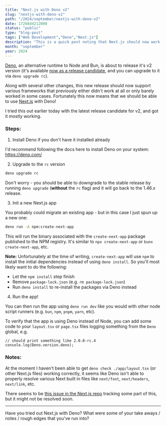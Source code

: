 ```yaml
---
title: "Next.js with Deno v2"
slug: "nextjs-with-deno-v2"
path: "/2024/september/nextjs-with-deno-v2"
date: 1726844212000
status: "public"
type: "blog-post"
tags: ["Web Development","Deno","Next.js"]
description: "This is a quick post noting that Next.js should now work with Deno v2!"
month: "september"
year: 2024
---
```



[Deno](https://deno.com/), an alternative runtime to Node and Bun, is about to release it's v2 version (it's available [now as a release candidate](https://deno.com/blog/v2.0-release-candidate), and you can upgrade to it via `deno upgrade rc`).

Along with several other changes, this new release should now support various frameworks that previously either didn't work at all or only barely worked in some cases. Fortunately this now means that we should be able to use [Next.js](https://nextjs.org/) with Deno!

I tried this out earlier today with the latest release candidate for v2, and got it mostly working.

### Steps:

1. Install Deno if you don't have it installed already

I'd recommend following the docs here to install Deno on your system: https://deno.com/

2. Upgrade to the `rc` version

```sh
deno upgrade rc
```

Don't worry - you should be able to downgrade to the stable release by running `deno upgrade` (**without** the `rc` flag) and it will go back to the 1.46.x release.

3. Init a new Next.js app

You probably could migrate an existing app - but in this case I just spun up a new one:

```sh
deno run -A npm:create-next-app
```

This will run the binary associated with the `create-next-app` package published to the NPM registry. It's similar to `npx create-next-app` or `bunx create-next-app`, etc.

__Note:__ Unfortunately at the time of writing, `create-next-app` will use `npm` to install the initial dependencies instead of using `deno install`. So you'll most likely want to do the following:

- Let the `npm install` step finish
- Remove `package-lock.json` (e.g. `rm package-lock.json`)
- Run `deno install` to re-install the packages via Deno instead

4. Run the app!

You can then run the app using `deno run dev` like you would with other node script runners (e.g. `bun`, `npm`, `pnpm`, `yarn`, etc).

To verify that the app is using Deno instead of Node, you can add some code to your `layout.tsx`  or `page.tsx` files logging something from the `Deno` global, e.g.

```tsx
// should print something like 2.0.0-rc.4
console.log(Deno.version.deno);
```

### Notes:

At the moment I haven't been able to get `deno check ./app/layout.tsx` (or other Next.js files) working correctly, it seems like Deno isn't able to properly resolve various Next built in files like `next/font`, `next/headers`, `next/link`, etc.

There seems to be [this issue in the Next.js repo](https://github.com/vercel/next.js/issues/46078) tracking some part of this, but it might not be resolved soon.

---

Have you tried out Next.js with Deno? What were some of your take aways / notes / rough edges that you've run into?
